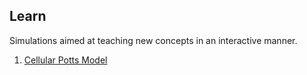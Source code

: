 
## Learn 
Simulations aimed at teaching new concepts in an interactive manner.

1. [Cellular Potts Model](./learn/cellular_potts.qmd)
